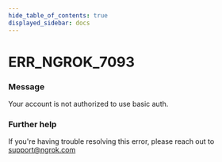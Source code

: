 ```yaml
---
hide_table_of_contents: true
displayed_sidebar: docs
---
```



# ERR_NGROK_7093

### Message

Your account is not authorized to use basic auth.

<ErrorDetails error="err_ngrok_7093" />

### Further help

If you're having trouble resolving this error, please reach out to [support@ngrok.com](mailto:support@ngrok.com?subject=Help%20with%20ERR_NGROK_7093)
